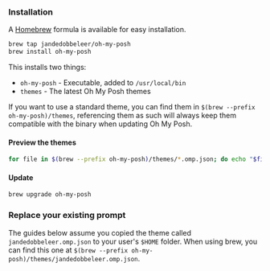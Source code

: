 ### Installation

A [Homebrew][brew] formula is available for easy installation.

```bash
brew tap jandedobbeleer/oh-my-posh
brew install oh-my-posh
```

This installs two things:

- `oh-my-posh` - Executable, added to `/usr/local/bin`
- `themes` - The latest Oh My Posh themes

If you want to use a standard theme, you can find them in `$(brew --prefix oh-my-posh)/themes`, referencing them as such
will always keep them compatible with the binary when updating Oh My Posh.

#### Preview the themes

```bash
for file in $(brew --prefix oh-my-posh)/themes/*.omp.json; do echo "$file\n"; oh-my-posh --config $file --shell universal; echo "\n"; done;
```

#### Update

```bash
brew upgrade oh-my-posh
```

### Replace your existing prompt

The guides below assume you copied the theme called `jandedobbeleer.omp.json` to your user's `$HOME` folder.
When using brew, you can find this one at `$(brew --prefix oh-my-posh)/themes/jandedobbeleer.omp.json`.

[brew]: https://brew.sh
